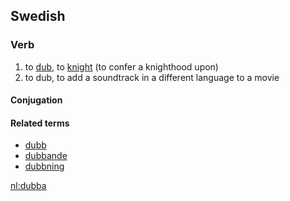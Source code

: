 ==Swedish==

===Verb===
{{infl|sv|verb}}

# to [[dub]], to [[knight]] (to confer a knighthood upon)
# to dub, to add a soundtrack in a different language to a movie

====Conjugation====
{{sv-conj-wk}}

====Related terms====
* [[dubb]]
* [[dubbande]]
* [[dubbning]]

[[nl:dubba]]